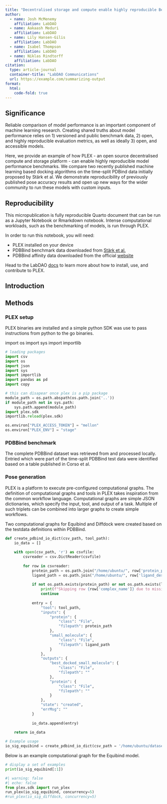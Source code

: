 ```yaml
---
title: "Decentralised storage and compute enable highly reproducible Benchmarks for Machine Learning in Biology"
author:
  - name: Josh McMenemy
    affiliation: LabDAO 
  - name: Aakaash Meduri
    affiliation: LabDAO
  - name: Lily Hansen-Gilis
    affiliation: LabDAO
  - name: Isabel Thompson
    affiliation: LabDAO
  - name: Niklas Rindtorff
    affiliation: LabDAO
citation:
  type: article-journal
  container-title: "LabDAO Communications"
  url: https://example.com/summarizing-output
format:
  html:
    code-fold: true
---
```


## Significance
Reliable comparison of model performance is an important component of machine learning research. Creating shared truths about model performance relies on 1) versioned and public benchmark data, 2) open, and highly reproducible evaluation metrics, as well as ideally 3) open, and accessible models. 

Here, we provide an example of how PLEX - an open source decentralised compute and storage platform - can enable highly reproducible model performance benchmarks. We compare two recently published machine learning based docking algorithms on the time-split PDBind data initially proposed by Stärk et al. We demonstrate reproducibility of previously published pose accuracy results and open up new ways for the wider community to run these models with custom inputs. 

::: {.callout-tip}
## Reproducibility

This micropublication is fully reproducible Quarto document that can be run as a Jupyter Notebook or Rmarkdown notebook. Intense computational workloads, such as the benchmarking of models, is run through PLEX.

In order to run this notebook, you will need: 

* PLEX installed on your device
* PDBBind benchmark data downloaded from [Stärk et al.](https://zenodo.org/record/6408497)
* PDBBind affinity data downloaded from the official [website](https://pdbbind.oss-cn-hangzhou.aliyuncs.com/download/PDBbind_v2020_plain_text_index.tar.gz)

Head to the LabDAO [docs](docs.labdao.xyz) to learn more about how to install, use, and contribute to PLEX.
:::

## Introduction
## Methods
### PLEX setup
PLEX binaries are installed and a simple python SDK was use to pass instructions from python to the go binaries.

import os
import sys
import importlib

```python
# loading packages
import csv
import os
import json
import sys
import importlib
import pandas as pd
import copy

# this can disapear once plex is a pip package
module_path = os.path.abspath(os.path.join('..'))
if module_path not in sys.path:
    sys.path.append(module_path)
import plex.sdk
importlib.reload(plex.sdk)

os.environ["PLEX_ACCESS_TOKEN"] = "mellon"
os.environ["PLEX_ENV"] = "stage"
```

### PDBBind benchmark
The complete PDBBind dataset was retrieved from and processed locally. Entried which were part of the time-split PDBBind test data were identified based on a table published in Corso et al.

### Pose generation
PLEX is a platform to execute pre-configured computational graphs. The definition of computational graphs and tools in PLEX takes inspiration from the common workflow language. Computational graphs are simple JSON dictionaries, which specify the input, tool, and output of a task. Multiple of such triplets can be combined into larger graphs to create simple workflows. 

Two computational graphs for Equibind and Diffdock were created based on the testdata definitions within PDBBind.

```python
def create_pdbind_io_dict(csv_path, tool_path):
    io_data = []
    
    with open(csv_path, 'r') as csvfile:
        csvreader = csv.DictReader(csvfile)
        
        for row in csvreader:
            protein_path = os.path.join("/home/ubuntu/", row['protein_path'])
            ligand_path = os.path.join("/home/ubuntu/", row['ligand_description'])
            
            if not os.path.exists(protein_path) or not os.path.exists(ligand_path):
                print(f"Skipping row {row['complex_name']} due to missing file(s).")
                continue
            
            entry = {
                "tool": tool_path,
                "inputs": {
                    "protein": {
                        "class": "File",
                        "filepath": protein_path
                    },
                    "small_molecule": {
                        "class": "File",
                        "filepath": ligand_path
                    }
                },
                "outputs": {
                    "best_docked_small_molecule": {
                        "class": "File",
                        "filepath": ""
                    },
                    "protein": {
                        "class": "File",
                        "filepath": ""
                    }
                },
                "state": "created",
                "errMsg": ""
            }
            
            io_data.append(entry)
    
    return io_data

# Example usage
io_sig_equibind = create_pdbind_io_dict(csv_path = '/home/ubuntu/datasets/diffdock_testdata.csv', tool_path= "tools/equibind.json")
```

Below is an example computational graph for the Equibind model.

```python
# display a set of examples
print(io_sig_equibind[:1])
```

```python
#| warning: false
#| echo: false
from plex.sdk import run_plex
run_plex(io_sig_equibind, concurrency=5)
#run_plex(io_sig_diffdock, concurrency=5)
```


